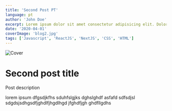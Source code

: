 ```yaml
---
title: 'Second Post PT'
language: pt
author: 'John Doe'
excerpt: Lorem ipsum dolor sit amet consectetur adipisicing elit. Doloremque odio alias similique repudiandae ratione
date: '2020-04-01'
coverImage: 'blog2.jpg'
tags: ['Javascript', 'ReactJS', 'NextJS', 'CSS', 'HTML']
---
```


![Cover](/blog2.jpg)

# Second post title

Post description

lorem ipsum dfgsdjkfhs sduhfslgjks dghslghdf asfafd sdfsdjsl sdgdsjsdhgsdfjghdlfjhgdlhgd jfghdfjgh ghdfllgdhs
